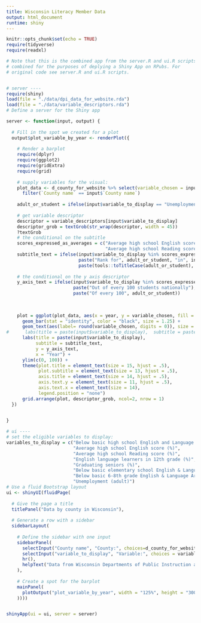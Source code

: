 ```yaml
---
title: Wisconsin Literacy Member Data
output: html_document
runtime: shiny
---
```


```r
knitr::opts_chunk$set(echo = TRUE)
require(tidyverse)
require(readxl)
```



```r
# Note that this is the combined app from the server.R and ui.R scripts
# combined for the purposes of deplying a Shiny App on RPubs. For
# original code see server.R and ui.R scripts.


# server ----
require(shiny)
load(file = "./data/dpi_data_for_website.rda")
load(file = "./data/variable_descriptors.rda")
# Define a server for the Shiny app

server <- function(input, output) {
  
  # Fill in the spot we created for a plot
  output$plot_variable_by_year <- renderPlot({
    
    # Render a barplot
    require(dplyr)
    require(ggplot2)
    require(gridExtra)
    require(grid)
    
    # supply variables for the visual:
    plot_data <- d_county_for_website %>% select(variable_chosen = input$variable_to_display, `County name`, year) %>%
      filter(`County name` == input$`County name`)
    
    adult_or_student = ifelse(input$variable_to_display == "Unemployment (adult)", "adults", "students")
    
    # get variable descriptor
    descriptor = variable_descriptors[input$variable_to_display]
    descriptor_grob = textGrob(str_wrap(descriptor, width = 45))
    ?textGrob
    # the conditional on the subtitle
    scores_expressed_as_averages = c("Average high school English score (%)",
                                     "Average high school Reading score (%)")
    subtitle_text = ifelse(input$variable_to_display %in% scores_expressed_as_averages, 
                           paste("Rank for", adult_or_student, "in", input$`County name`, "county"),
                           paste(tools::toTitleCase(adult_or_student), "of every 100 in", input$`County name`, "county"))
    
    # the conditional on the y axis descriptor
    y_axis_text = ifelse(input$variable_to_display %in% scores_expressed_as_averages, 
                         paste("Out of every 100 students nationally"), 
                         paste("Of every 100", adult_or_student))
    
    
    
    plot = ggplot(plot_data, aes(x = year, y = variable_chosen, fill = factor(year))) + 
      geom_bar(stat = "identity", color = "black", size = 1.25) +
      geom_text(aes(label= round(variable_chosen, digits = 0)), size = 7, vjust=-.5) +
#      labs(title = paste(input$variable_to_display),  subtitle = paste(tools::toTitleCase(adult_or_student), "of every 100 in", input$`County name`, "county"), y = paste("Of every 100", adult_or_student), x = "Year") +
      labs(title = paste(input$variable_to_display),  
           subtitle = subtitle_text, 
           y = y_axis_text, 
           x = "Year") +
      ylim(c(0, 100)) +
      theme(plot.title = element_text(size = 15, hjust = .5),
            plot.subtitle = element_text(size = 13, hjust = .5),
            axis.title = element_text(size = 14, hjust = .5), 
            axis.text.y = element_text(size = 11, hjust = .5),
            axis.text.x = element_text(size = 14),
            legend.position = "none")
      grid.arrange(plot, descriptor_grob, ncol=2, nrow = 1)
  })
  

}

# ui ----
# set the eligible variables to display:
variables_to_display = c("Below basic high school English and Language Arts (%)", 
                         "Average high school English score (%)", 
                         "Average high school Reading score (%)", 
                         "English language learners in 12th grade (%)", 
                         "Graduating seniors (%)", 
                         "Below basic elementary school English & Language Arts (%)",
                         "Below basic 6-8th grade English & Language Arts (%)", 
                         "Unemployment (adult)")
# Use a fluid Bootstrap layout
ui <- shinyUI(fluidPage(
  
  # Give the page a title
  titlePanel("Data by county in Wisconsin"),
  
  # Generate a row with a sidebar
  sidebarLayout(
    
    # Define the sidebar with one input
    sidebarPanel(
      selectInput("County name", "County:", choices=d_county_for_website$`County name`),
      selectInput("variable_to_display", "Variable:", choices = variables_to_display),
      hr(),
      helpText("Data from Wisconsin Departments of Public Instruction and Workforce Development")
    ),
    
    # Create a spot for the barplot
    mainPanel(
      plotOutput("plot_variable_by_year", width = "125%", height = "300px")
    ))))


shinyApp(ui = ui, server = server)
```
